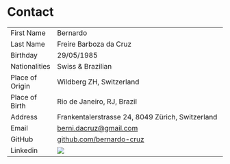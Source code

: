 
# Contact
|                  |                                                                                           |
|:-----------------|-------------------------------------------------------------------------------------------|
| First Name       | Bernardo                                                                                  |
| Last Name        | Freire Barboza da Cruz                                                                    |
| Birthday         | 29/05/1985                                                                                |
| Nationalities    | Swiss \& Brazilian                                                                        |
| Place of Origin  | Wildberg ZH, Switzerland                                                                  |
| Place of Birth   | Rio de Janeiro, RJ, Brazil                                                                |
| Address          | Frankentalerstrasse 24, 8049 Zürich, Switzerland                                          |
| Email            | [berni.dacruz@gmail.com](mailto:berni.dacruz@gmail.com?subject=Hello There I like your Blog :P &body=Hello Bernardo){.external target="_blank"}               |
| GitHub           | [github.com/bernardo-cruz](https://github.com/bernardo-cruz){.external target="_blank"}   |
| Linkedin         | [![](https://img.shields.io/badge/LinkedIn-%230077B5.svg?logo=linkedin&logoColor=white)](https://www.linkedin.com/in/bernardo-freire-barboza-da-cruz/) |

